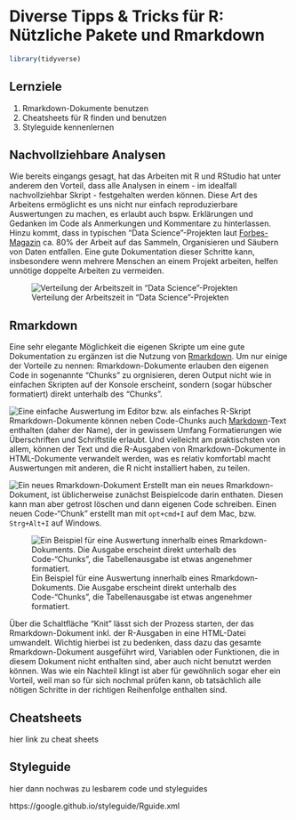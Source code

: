 # Diverse Tipps & Tricks für R: Nützliche Pakete und Rmarkdown

```r
library(tidyverse)
```

## Lernziele

1. Rmarkdown-Dokumente benutzen
2. Cheatsheets für R finden und benutzen
3. Styleguide kennenlernen

## Nachvollziehbare Analysen

Wie bereits eingangs gesagt, hat das Arbeiten mit R und RStudio hat unter anderem den Vorteil, dass alle Analysen in einem - im idealfall nachvollziehbar Skript - festgehalten werden können. Diese Art des Arbeitens ermöglicht es uns nicht nur einfach reproduzierbare Auswertungen zu machen, es erlaubt auch bspw. Erklärungen und Gedanken im Code als Anmerkungen und Kommentare zu hinterlassen. Hinzu kommt, dass in typischen "Data Science"-Projekten laut [Forbes-Magazin](https://www.forbes.com/sites/gilpress/2016/03/23/data-preparation-most-time-consuming-least-enjoyable-data-science-task-survey-says/#946a4c76f637) ca. 80% der Arbeit auf das Sammeln, Organisieren und Säubern von Daten entfallen. Eine gute Dokumentation dieser Schritte kann, insbesondere wenn mehrere Menschen an einem Projekt arbeiten, helfen unnötige doppelte Arbeiten zu vermeiden.

![Verteilung der Arbeitszeit in "Data Science"-Projekten](./assets/img/forbes_data_science_tasks.png)

## Rmarkdown

Eine sehr elegante Möglichkeit die eigenen Skripte um eine gute Dokumentation zu ergänzen ist die Nutzung von [Rmarkdown](https://rmarkdown.rstudio.com). Um nur einige der Vorteile zu nennen: Rmarkdown-Dokumente erlauben den eigenen Code in sogenannte "Chunks" zu orgnisieren, deren Output nicht wie in einfachen Skripten auf der Konsole erscheint, sondern (sogar hübscher formatiert) direkt unterhalb des "Chunks".

![Eine einfache Auswertung im Editor bzw. als einfaches R-Skript](./assets/img/rstudio_editor_example.png)
Rmarkdown-Dokumente können neben Code-Chunks auch [Markdown](https://de.wikipedia.org/wiki/Markdown)-Text enthalten (daher der Name), der in gewissem Umfang Formatierungen wie Überschriften und Schriftstile erlaubt. Und vielleicht am praktischsten von allem, können der Text und die R-Ausgaben von Rmarkdown-Dokumente in HTML-Dokumente verwandelt werden, was es relativ komfortabl macht Auswertungen mit anderen, die R nicht installiert haben, zu teilen.

![Ein neues Rmarkdown-Dokument](./assets/img/rstudio_rmarkdown_default.png)
Erstellt man ein neues Rmarkdown-Dokument, ist üblicherweise zunächst Beispielcode darin enthaten. Diesen kann man aber getrost löschen und dann eigenen Code schreiben. Einen neuen Code-"Chunk" erstellt man mit `opt+cmd+I` auf dem Mac, bzw. `Strg+Alt+I` auf Windows.

![Ein Beispiel für eine Auswertung innerhalb eines Rmarkdown-Dokuments. Die Ausgabe erscheint direkt unterhalb des Code-"Chunks", die Tabellenausgabe ist etwas angenehmer formatiert.](./assets/img/rstudio_rmarkdown_example.png)

Über die Schaltfläche "Knit" lässt sich der Prozess starten, der das Rmarkdown-Dokument inkl. der R-Ausgaben in eine HTML-Datei umwandelt. Wichtig hierbei ist zu bedenken, dass dazu das gesamte Rmarkdown-Dokument ausgeführt wird, Variablen oder Funktionen, die in diesem Dokument nicht enthalten sind, aber auch nicht benutzt werden können. Was wie ein Nachteil klingt ist aber für gewöhnlich sogar eher ein Vorteil, weil man so für sich nochmal prüfen kann, ob tatsächlich alle nötigen Schritte in der richtigen Reihenfolge enthalten sind.



## Cheatsheets

hier link zu cheat sheets


## Styleguide

hier dann nochwas zu lesbarem code und styleguides

https://google.github.io/styleguide/Rguide.xml
